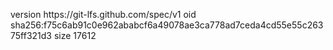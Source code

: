 version https://git-lfs.github.com/spec/v1
oid sha256:f75c6ab91c0e962ababcf6a49078ae3ca778ad7ceda4cd55e55c26375ff321d3
size 17612
